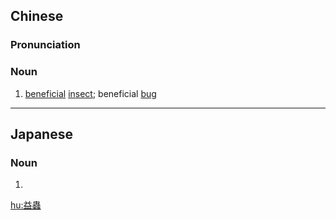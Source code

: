 {{also|益虫}}
==Chinese==
{{zh-forms|s=益虫}}
{{wikipedia|lang=zh}}

===Pronunciation===
{{zh-pron
|m=yìchóng
|mn=ek-thiông
|cat=n
}}

===Noun===
{{zh-noun}}

# [[beneficial]] [[insect]]; beneficial [[bug]]

----

==Japanese==
{{ja-kanjitab|えき|ちゅう|yomi=o}}

===Noun===
{{ja-noun|shin=益虫|えきちゅう}}

# {{kyujitai spelling of|益虫|lang=ja}}

[[hu:益蟲]]